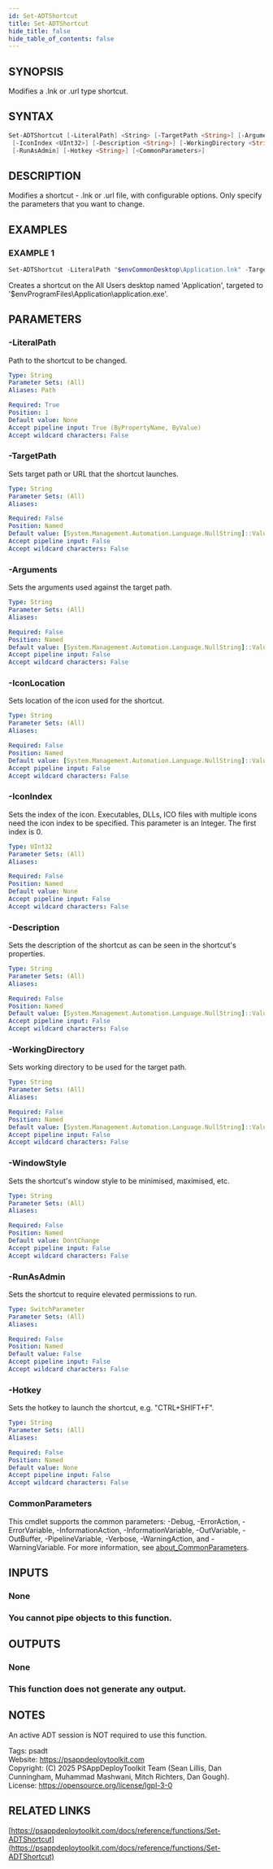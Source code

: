 ```yaml
---
id: Set-ADTShortcut
title: Set-ADTShortcut
hide_title: false
hide_table_of_contents: false
---
```


## SYNOPSIS

Modifies a .lnk or .url type shortcut.

## SYNTAX

```powershell
Set-ADTShortcut [-LiteralPath] <String> [-TargetPath <String>] [-Arguments <String>] [-IconLocation <String>]
 [-IconIndex <UInt32>] [-Description <String>] [-WorkingDirectory <String>] [-WindowStyle <String>]
 [-RunAsAdmin] [-Hotkey <String>] [<CommonParameters>]
```

## DESCRIPTION

Modifies a shortcut - .lnk or .url file, with configurable options.
Only specify the parameters that you want to change.

## EXAMPLES

### EXAMPLE 1

```powershell
Set-ADTShortcut -LiteralPath "$envCommonDesktop\Application.lnk" -TargetPath "$envProgramFiles\Application\application.exe"
```

Creates a shortcut on the All Users desktop named 'Application', targeted to '$envProgramFiles\Application\application.exe'.

## PARAMETERS

### -LiteralPath

Path to the shortcut to be changed.

```yaml
Type: String
Parameter Sets: (All)
Aliases: Path

Required: True
Position: 1
Default value: None
Accept pipeline input: True (ByPropertyName, ByValue)
Accept wildcard characters: False
```

### -TargetPath

Sets target path or URL that the shortcut launches.

```yaml
Type: String
Parameter Sets: (All)
Aliases:

Required: False
Position: Named
Default value: [System.Management.Automation.Language.NullString]::Value
Accept pipeline input: False
Accept wildcard characters: False
```

### -Arguments

Sets the arguments used against the target path.

```yaml
Type: String
Parameter Sets: (All)
Aliases:

Required: False
Position: Named
Default value: [System.Management.Automation.Language.NullString]::Value
Accept pipeline input: False
Accept wildcard characters: False
```

### -IconLocation

Sets location of the icon used for the shortcut.

```yaml
Type: String
Parameter Sets: (All)
Aliases:

Required: False
Position: Named
Default value: [System.Management.Automation.Language.NullString]::Value
Accept pipeline input: False
Accept wildcard characters: False
```

### -IconIndex

Sets the index of the icon.
Executables, DLLs, ICO files with multiple icons need the icon index to be specified.
This parameter is an Integer.
The first index is 0.

```yaml
Type: UInt32
Parameter Sets: (All)
Aliases:

Required: False
Position: Named
Default value: None
Accept pipeline input: False
Accept wildcard characters: False
```

### -Description

Sets the description of the shortcut as can be seen in the shortcut's properties.

```yaml
Type: String
Parameter Sets: (All)
Aliases:

Required: False
Position: Named
Default value: [System.Management.Automation.Language.NullString]::Value
Accept pipeline input: False
Accept wildcard characters: False
```

### -WorkingDirectory

Sets working directory to be used for the target path.

```yaml
Type: String
Parameter Sets: (All)
Aliases:

Required: False
Position: Named
Default value: [System.Management.Automation.Language.NullString]::Value
Accept pipeline input: False
Accept wildcard characters: False
```

### -WindowStyle

Sets the shortcut's window style to be minimised, maximised, etc.

```yaml
Type: String
Parameter Sets: (All)
Aliases:

Required: False
Position: Named
Default value: DontChange
Accept pipeline input: False
Accept wildcard characters: False
```

### -RunAsAdmin

Sets the shortcut to require elevated permissions to run.

```yaml
Type: SwitchParameter
Parameter Sets: (All)
Aliases:

Required: False
Position: Named
Default value: False
Accept pipeline input: False
Accept wildcard characters: False
```

### -Hotkey

Sets the hotkey to launch the shortcut, e.g.
"CTRL+SHIFT+F".

```yaml
Type: String
Parameter Sets: (All)
Aliases:

Required: False
Position: Named
Default value: None
Accept pipeline input: False
Accept wildcard characters: False
```

### CommonParameters

This cmdlet supports the common parameters: -Debug, -ErrorAction, -ErrorVariable, -InformationAction, -InformationVariable, -OutVariable, -OutBuffer, -PipelineVariable, -Verbose, -WarningAction, and -WarningVariable. For more information, see [about_CommonParameters](http://go.microsoft.com/fwlink/?LinkID=113216).

## INPUTS

### None

### You cannot pipe objects to this function.
## OUTPUTS

### None

### This function does not generate any output.
## NOTES
An active ADT session is NOT required to use this function.

Tags: psadt<br />
Website: https://psappdeploytoolkit.com<br />
Copyright: (C) 2025 PSAppDeployToolkit Team (Sean Lillis, Dan Cunningham, Muhammad Mashwani, Mitch Richters, Dan Gough).<br />
License: https://opensource.org/license/lgpl-3-0

## RELATED LINKS

[https://psappdeploytoolkit.com/docs/reference/functions/Set-ADTShortcut](https://psappdeploytoolkit.com/docs/reference/functions/Set-ADTShortcut)
